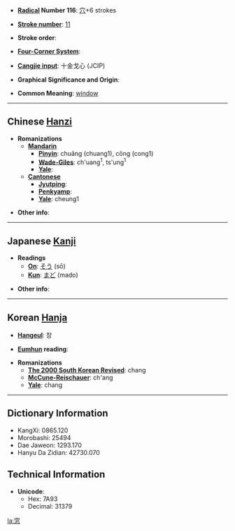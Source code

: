 * '''[[Wiktionary:Chinese radical index| Radical]] Number 116''': [[Wiktionary:Chinese radical index 穴|穴]]+6 strokes

* '''[[Wiktionary:Chinese total strokes index|Stroke number]]''': [[Wiktionary:Chinese total strokes index 11|11]]

* '''Stroke order''': 

* '''[[Wiktionary:Chinese four corner index|Four-Corner System]]''': 

* '''[[Wiktionary:Chinese Cangjie index|Cangjie input]]''': 十金戈心 (JCIP)

* '''Graphical Significance and Origin''': 

* '''Common Meaning''': [[window]]

----

== Chinese [[Hanzi]] ==

* '''Romanizations'''
** '''[[Mandarin]]'''
*** '''[[Pinyin]]''': chuāng (chuang1), cōng (cong1)
*** '''[[Wade-Giles]]''': ch'uang<sup>1</sup>, ts'ung<sup>1</sup>
*** '''[[Yale]]''': 
** '''[[Cantonese]]'''
*** '''[[Jyutping]]''':
*** '''[[Penkyamp]]''': 
*** '''[[Yale]]''': cheung1

* '''Other info''': 

----

== Japanese [[Kanji]] ==

* '''Readings'''
** '''[[On]]''': [[そう]] (sō)
** '''[[Kun]]''': [[まど]] (mado)

* '''Other info''':  

----

== Korean [[Hanja]] ==

* '''[[Hangeul]]''': 창

* '''[[Eumhun]] reading''': 

* '''Romanizations'''
** '''[[The 2000 South Korean Revised Romanization|The 2000 South Korean Revised]]''': chang
** '''[[McCune-Reischauer]]''': ch'ang
** '''[[Yale]]''': chang

----

== Dictionary Information ==

* KangXi: 0865.120
* Morobashi: 25494
* Dae Jaweon: 1293.170
* Hanyu Da Zidian: 42730.070

== Technical Information ==

* '''Unicode''':
** Hex: 7A93
** Decimal: 31379

[[la:窓]]